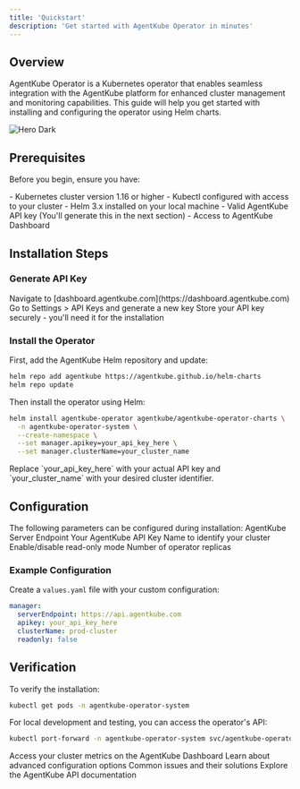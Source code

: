 ```yaml
---
title: 'Quickstart'
description: 'Get started with AgentKube Operator in minutes'
---
```


## Overview

AgentKube Operator is a Kubernetes operator that enables seamless integration with the AgentKube platform for enhanced cluster management and monitoring capabilities. This guide will help you get started with installing and configuring the operator using Helm charts.

<img
  src="/images/overview.png"
  alt="Hero Dark"
/>
## Prerequisites

Before you begin, ensure you have:

<AccordionGroup>
  <Accordion icon="cube" title="Kubernetes Environment">
    - Kubernetes cluster version 1.16 or higher
    - Kubectl configured with access to your cluster
    - Helm 3.x installed on your local machine
  </Accordion>
  <Accordion icon="key" title="AgentKube Access">
    - Valid AgentKube API key (You'll generate this in the next section)
    - Access to AgentKube Dashboard
  </Accordion>
</AccordionGroup>

## Installation Steps

### Generate API Key

<Steps>
  <Step title="Access Dashboard">
    Navigate to [dashboard.agentkube.com](https://dashboard.agentkube.com)
  </Step>
  <Step title="Create API Key">
    Go to Settings > API Keys and generate a new key
  </Step>
  <Step title="Save Key">
    Store your API key securely - you'll need it for the installation
  </Step>
</Steps>

### Install the Operator

First, add the AgentKube Helm repository and update:

```bash
helm repo add agentkube https://agentkube.github.io/helm-charts
helm repo update
```

Then install the operator using Helm:

```bash
helm install agentkube-operator agentkube/agentkube-operator-charts \
  -n agentkube-operator-system \
  --create-namespace \
  --set manager.apikey=your_api_key_here \
  --set manager.clusterName=your_cluster_name
```

<Note>
  Replace `your_api_key_here` with your actual API key and `your_cluster_name` with your desired cluster identifier.
</Note>

## Configuration

<ResponseField name="Configuration Parameters" type="Configuration">
  The following parameters can be configured during installation:

  <ParamField name="manager.serverEndpoint" type="string" default="https://api.agentkube.com">
    AgentKube Server Endpoint
  </ParamField>
  <ParamField name="manager.apikey" type="string" required>
    Your AgentKube API Key
  </ParamField>
  <ParamField name="manager.clusterName" type="string" default="local_cluster">
    Name to identify your cluster
  </ParamField>
  <ParamField name="manager.readonly" type="boolean" default="true">
    Enable/disable read-only mode
  </ParamField>
  <ParamField name="replicaCount" type="number" default="1">
    Number of operator replicas
  </ParamField>
</ResponseField>

### Example Configuration

Create a `values.yaml` file with your custom configuration:

```yaml
manager:
  serverEndpoint: https://api.agentkube.com
  apikey: your_api_key_here
  clusterName: prod-cluster
  readonly: false
```

## Verification

To verify the installation:

```bash
kubectl get pods -n agentkube-operator-system
```

For local development and testing, you can access the operator's API:

```bash
kubectl port-forward -n agentkube-operator-system svc/agentkube-operator-controller 8082:8082
```

<CardGroup>
  <Card title="View Metrics" icon="chart-line" href="https://dashboard.agentkube.com">
    Access your cluster metrics on the AgentKube Dashboard
  </Card>
  <Card title="Configuration Guide" icon="gear" href="/configuration">
    Learn about advanced configuration options
  </Card>
  <Card title="Troubleshooting" icon="wrench" href="/troubleshooting">
    Common issues and their solutions
  </Card>
  <Card title="API Reference" icon="code" href="/api-reference">
    Explore the AgentKube API documentation
  </Card>
</CardGroup>